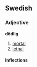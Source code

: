 ==Swedish==
===Adjective===
'''dödlig'''

#[[mortal]]
#[[lethal]]

====Inflections====
{{sv-adj|dödlig|dödligt|dödlige|dödliga|dödligare|dödligaste|dödligaste|dödligast}}